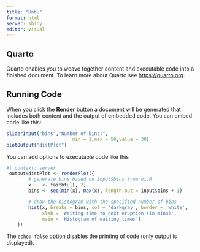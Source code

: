 ```yaml
---
title: "Unbu"
format: html
server: shiny
editor: visual
---
```


## Quarto

Quarto enables you to weave together content and executable code into a finished document. To learn more about Quarto see <https://quarto.org>.

## Running Code

When you click the **Render** button a document will be generated that includes both content and the output of embedded code. You can embed code like this:

```r
sliderInput("bins","Number of bins:",
                        min = 1,max = 50,value = 30)
plotOutput("distPlot")
```

You can add options to executable code like this

```r
#| context: server
 output$distPlot <- renderPlot({
        # generate bins based on input$bins from ui.R
        x    <- faithful[, 2]
        bins <- seq(min(x), max(x), length.out = input$bins + 1)

        # draw the histogram with the specified number of bins
        hist(x, breaks = bins, col = 'darkgray', border = 'white',
             xlab = 'Waiting time to next eruption (in mins)',
             main = 'Histogram of waiting times')
    })
```

The `echo: false` option disables the printing of code (only output is displayed).
